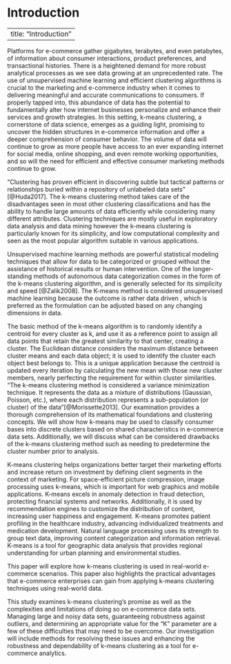 # Introduction {.unnumbered}

---
title: "Introduction"
---

Platforms for e-commerce gather gigabytes, terabytes, and even petabytes, of information about consumer interactions, product preferences, and transactional histories. There is a heightened demand for more robust analytical processes as we see data growing at an unprecedented rate. The use of unsupervised machine learning and efficient clustering algorithms is crucial to the marketing and e-commerce industry when it comes to delivering meaningful and accurate communications to consumers. If properly tapped into, this abundance of data has the potential to fundamentally alter how internet businesses personalize and enhance their services and growth strategies. In this setting, k-means clustering, a cornerstone of data science, emerges as a guiding light, promising to uncover the hidden structures in e-commerce information and offer a deeper comprehension of consumer behavior. The volume of data will continue to grow as more people have access to an ever expanding internet for social media, online shopping, and even remote working opportunities, and so will the need for efficient and effective consumer marketing methods continue to grow.

"Clustering has proven efficient in discovering subtle but tactical patterns or relationships buried within a repository of unlabeled data sets" [@Huda2017]. The k-means clustering method takes care of the disadvantages seen in most other clustering classifications and has the ability to handle large amounts of data efficiently while considering many different attributes. Clustering techniques are mostly useful in exploratory data analysis and data mining however the k-means clustering is particularly known for its simplicity, and low computational complexity and seen as the most popular algorithm suitable in various applications.

Unsupervised machine learning methods are powerful statistical modeling techniques that allow for data to be categorized or grouped without the assistance of historical results or human intervention. One of the longer-standing methods of autonomous data categorization comes in the form of the k-means clustering algorithm, and is generally selected for its simplicity and speed [@Zalik2008]. The K-means method is considered unsupervised machine learning because the outcome is rather data driven , which is preferred as the formulation can be adjusted based on any changing dimensions in data.

The basic method of the k-means algorithm is to randomly identify a centroid for every cluster as k, and use it as a reference point to assign all data points that retain the greatest similarity to that center, creating a cluster. The Euclidean distance considers the maximum distance between cluster means and each data object; it is used to identify the cluster each object best belongs to. This is a unique application because the centroid is updated every iteration by calculating the new mean with those new cluster members, nearly perfecting the requirement for within cluster similarities. "The k-means clustering method is considered a variance minimization technique. It represents the data as a mixture of distributions (Gaussian, Poisson, etc.), where each distribution represents a sub-population (or cluster) of the data"[@Morissette2013]. Our examination provides a thorough comprehension of its mathematical foundations and clustering concepts. We will show how k-means may be used to classify consumer bases into discrete clusters based on shared characteristics in e-commerce data sets. Additionally, we will discuss what can be considered drawbacks of the k-means clustering method such as needing to predetermine the cluster number prior to analysis.

K-means clustering helps organizations better target their marketing efforts and increase return on investment by defining client segments in the context of marketing. For space-efficient picture compression, image processing uses k-means, which is important for web graphics and mobile applications. K-means excels in anomaly detection in fraud detection, protecting financial systems and networks. Additionally, it is used by recommendation engines to customize the distribution of content, increasing user happiness and engagement. K-means promotes patient profiling in the healthcare industry, advancing individualized treatments and medication development. Natural language processing uses its strength to group text data, improving content categorization and information retrieval. K-means is a tool for geographic data analysis that provides regional understanding for urban planning and environmental studies.

This paper will explore how k-means clustering is used in real-world e-commerce scenarios. This paper also highlights the practical advantages that e-commerce enterprises can gain from applying k-means clustering techniques using real-world data.

This study examines k-means clustering's promise as well as the complexities and limitations of doing so on e-commerce data sets. Managing large and noisy data sets, guaranteeing robustness against outliers, and determining an appropriate value for the "K" parameter are a few of these difficulties that may need to be overcome. Our investigation will include methods for resolving these issues and enhancing the robustness and dependability of k-means clustering as a tool for e-commerce analytics.

